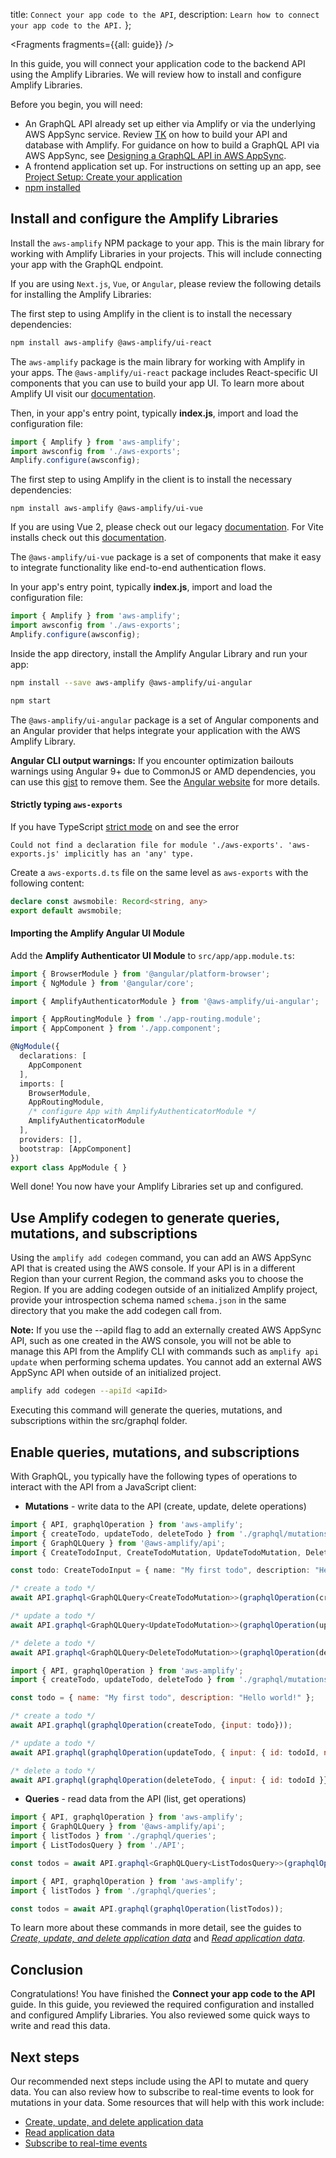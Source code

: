   title: `Connect your app code to the API`,
  description: `Learn how to connect your app code to the API.`
};


<Fragments fragments={{all: guide}} />

In this guide, you will connect your application code to the backend API using the Amplify Libraries. We will review how to install and configure Amplify Libraries.

Before you begin, you will need:
- An GraphQL API already set up either via Amplify or via the underlying AWS AppSync service. Review [TK]() on how to build your API and database with Amplify. For guidance on how to build a GraphQL API via AWS AppSync, see [Designing a GraphQL API in AWS AppSync](https://docs.aws.amazon.com/appsync/latest/devguide/designing-a-graphql-api.html).
- A frontend application set up. For instructions on setting up an app, see [Project Setup: Create your application](https://docs.amplify.aws/lib/project-setup/create-application/q/platform/js/)
- [npm installed](https://docs.npmjs.com/getting-started)

## Install and configure the Amplify Libraries

Install the `aws-amplify` NPM package to your app. This is the main library for working with Amplify Libraries in your projects. This will include connecting your app with the GraphQL endpoint. 

If you are using `Next.js`, `Vue`, or `Angular`, please review the following details for installing the Amplify Libraries:

<BlockSwitcher>
<Block name="Next.js">

The first step to using Amplify in the client is to install the necessary dependencies:

```bash
npm install aws-amplify @aws-amplify/ui-react
```

The `aws-amplify` package is the main library for working with Amplify in your apps. The `@aws-amplify/ui-react` package includes React-specific UI components that you can use to build your app UI. To learn more about Amplify UI visit our [documentation](https://ui.docs.amplify.aws/).

Then, in your app's entry point, typically **index.js**, import and load the configuration file:

```javascript
import { Amplify } from 'aws-amplify';
import awsconfig from './aws-exports';
Amplify.configure(awsconfig);
```

</Block>

<Block name="Vue">

The first step to using Amplify in the client is to install the necessary dependencies:

<Block name="NPM">

```
npm install aws-amplify @aws-amplify/ui-vue
```

</Block>

<Callout>

If you are using Vue 2, please check out our legacy [documentation](https://github.com/aws-amplify/amplify-ui/tree/legacy/legacy/amplify-ui-vue). For Vite installs check out this [documentation](https://ui.docs.amplify.aws/vue/getting-started/installation#vite). 

</Callout>

The `@aws-amplify/ui-vue` package is a set of components that make it easy to integrate functionality like end-to-end authentication flows. 

In your app's entry point, typically **index.js**, import and load the configuration file:

```javascript
import { Amplify } from 'aws-amplify';
import awsconfig from './aws-exports';
Amplify.configure(awsconfig);
```

</Block>
<Block name="Angular">

Inside the app directory, install the Amplify Angular Library and run your app:

```bash
npm install --save aws-amplify @aws-amplify/ui-angular

npm start
```

The `@aws-amplify/ui-angular` package is a set of Angular components and an Angular provider that helps integrate your application with the AWS Amplify Library.

<Callout>

**Angular CLI output warnings:** If you encounter optimization bailouts warnings using Angular 9+ due to CommonJS or AMD dependencies, you can use this [gist](https://gist.github.com/wlee221/6d98d96740bea6f53327b4db4a432616) to remove them. See the [Angular website](https://angular.io/guide/build#configuring-commonjs-dependencies) for more details.

</Callout>

#### Strictly typing `aws-exports`

If you have TypeScript [strict mode](https://www.typescriptlang.org/tsconfig/#strict) on and see the error

```
Could not find a declaration file for module './aws-exports'. 'aws-exports.js' implicitly has an 'any' type.
```

Create a `aws-exports.d.ts` file on the same level as `aws-exports` with the following content:

```ts
declare const awsmobile: Record<string, any>
export default awsmobile;
```

#### Importing the Amplify Angular UI Module

Add the **Amplify Authenticator UI Module** to `src/app/app.module.ts`:

```ts
import { BrowserModule } from '@angular/platform-browser';
import { NgModule } from '@angular/core';

import { AmplifyAuthenticatorModule } from '@aws-amplify/ui-angular';

import { AppRoutingModule } from './app-routing.module';
import { AppComponent } from './app.component';

@NgModule({
  declarations: [
    AppComponent
  ],
  imports: [
    BrowserModule,
    AppRoutingModule,
    /* configure App with AmplifyAuthenticatorModule */
    AmplifyAuthenticatorModule
  ],
  providers: [],
  bootstrap: [AppComponent]
})
export class AppModule { }
```

</Block>
</BlockSwitcher>

Well done! You now have your Amplify Libraries set up and configured.

[TODO]: # (Follow up on the following codegen section for better placement. May be shifted to a different section.)

## Use Amplify codegen to generate queries, mutations, and subscriptions 

Using the `amplify add codegen` command, you can add an AWS AppSync API that is created using the AWS console. If your API is in a different Region than your current Region, the command asks you to choose the Region. If you are adding codegen outside of an initialized Amplify project, provide your introspection schema named `schema.json` in the same directory that you make the add codegen call from. 

<Callout>

__Note:__ If you use the --apiId flag to add an externally created AWS AppSync API, such as one created in the AWS console, you will not be able to manage this API from the Amplify CLI with commands such as `amplify api update` when performing schema updates. You cannot add an external AWS AppSync API when outside of an initialized project.

</Callout>

```bash
amplify add codegen --apiId <apiId>
```
Executing this command will generate the queries, mutations, and subscriptions within the src/graphql folder.

## Enable queries, mutations, and subscriptions

With GraphQL, you typically have the following types of operations to interact with the API from a JavaScript client:

- __Mutations__ - write data to the API (create, update, delete operations)

<BlockSwitcher>
<Block name="TypeScript">

```ts
import { API, graphqlOperation } from 'aws-amplify';
import { createTodo, updateTodo, deleteTodo } from './graphql/mutations';
import { GraphQLQuery } from '@aws-amplify/api';
import { CreateTodoInput, CreateTodoMutation, UpdateTodoMutation, DeleteTodoMutation } from './API';

const todo: CreateTodoInput = { name: "My first todo", description: "Hello world!" };

/* create a todo */
await API.graphql<GraphQLQuery<CreateTodoMutation>>(graphqlOperation(createTodo, {input: todo}));

/* update a todo */
await API.graphql<GraphQLQuery<UpdateTodoMutation>>(graphqlOperation(updateTodo, { input: { id: todoId, name: "Updated todo info" }}));

/* delete a todo */
await API.graphql<GraphQLQuery<DeleteTodoMutation>>(graphqlOperation(deleteTodo, { input: { id: todoId }}));
```

</Block>
<Block name="JavaScript">

```js
import { API, graphqlOperation } from 'aws-amplify';
import { createTodo, updateTodo, deleteTodo } from './graphql/mutations';

const todo = { name: "My first todo", description: "Hello world!" };

/* create a todo */
await API.graphql(graphqlOperation(createTodo, {input: todo}));

/* update a todo */
await API.graphql(graphqlOperation(updateTodo, { input: { id: todoId, name: "Updated todo info" }}));

/* delete a todo */
await API.graphql(graphqlOperation(deleteTodo, { input: { id: todoId }}));
```

</Block>
</BlockSwitcher>

- __Queries__ - read data from the API (list, get operations)

<BlockSwitcher>
<Block name="TypeScript">

```ts
import { API, graphqlOperation } from 'aws-amplify';
import { GraphQLQuery } from '@aws-amplify/api';
import { listTodos } from './graphql/queries';
import { ListTodosQuery } from './API';

const todos = await API.graphql<GraphQLQuery<ListTodosQuery>>(graphqlOperation(listTodos));
```

</Block>


<Block name="JavaScript">

```js
import { API, graphqlOperation } from 'aws-amplify';
import { listTodos } from './graphql/queries';

const todos = await API.graphql(graphqlOperation(listTodos));
```

</Block>
</BlockSwitcher>

To learn more about these commands in more detail, see the guides to [*Create, update, and delete application data*](https://docs.amplify.aws/lib/graphqlapi/mutate-data/q/platform/js/) and [*Read application data*](https://docs.amplify.aws/lib/graphqlapi/query-data/q/platform/js/).

## Conclusion

Congratulations! You have finished the **Connect your app code to the API** guide. In this guide, you reviewed the required configuration and installed and configured Amplify Libraries. You also reviewed some quick ways to write and read this data.

## Next steps

Our recommended next steps include using the API to mutate and query data. You can also review how to subscribe to real-time events to look for mutations in your data. Some resources that will help with this work include:
- [Create, update, and delete application data](https://docs.amplify.aws/lib/graphqlapi/mutate-data/q/platform/js/)
- [Read application data](https://docs.amplify.aws/lib/graphqlapi/query-data/q/platform/js/)
- [Subscribe to real-time events](https://docs.amplify.aws/lib/graphqlapi/subscribe-data/q/platform/js/)
